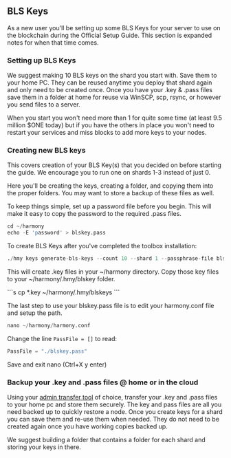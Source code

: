 ## BLS Keys
As a new user you'll be setting up some BLS Keys for your server to use on the blockchain during the Official Setup Guide. This section is expanded notes for when that time comes.

### Setting up BLS Keys
We suggest making 10 BLS keys on the shard you start with. Save them to your home PC. They can be reused anytime you deploy that shard again and only need to be created once. Once you have your .key & .pass files save them in a folder at home for reuse via WinSCP, scp, rsync, or however you send files to a server.

When you start you won't need more than 1 for quite some time \(at least 9.5 million $ONE today\) but if you have the others in place you won't need to restart your services and miss blocks to add more keys to your nodes.

### Creating new BLS keys
This covers creation of your BLS Key\(s\) that you decided on before starting the guide. We encourage you to run one on shards 1-3 instead of just 0.

Here you'll be creating the keys, creating a folder, and copying them into the proper folders. You may want to store a backup of these files as well.

To keep things simple, set up a password file before you begin. This will make it easy to copy the password to the required .pass files.

```s
cd ~/harmony
echo -E 'password' > blskey.pass
```

To create BLS Keys after you've completed the toolbox installation:

```s
./hmy keys generate-bls-keys --count 10 --shard 1 --passphrase-file blskey.pass
```
<p>This will create .key files in your ~/harmony directory. Copy those key files to your ~/harmony/.hmy/blskey folder.</p>
```s
cp *.key ~/harmony/.hmy/blskeys
```

The last step to use your blskey.pass file is to edit your harmony.conf file and setup the path.

```s
nano ~/harmony/harmony.conf
```

Change the line `PassFile = []` to read:

```s
PassFile = "./blskey.pass"
```

Save and exit nano (Ctrl+X y enter)

### Backup your .key and .pass files @ home or in the cloud
Using your [admin transfer tool](/companion/new/tools/) of choice, transfer your .key and .pass files to your home pc and store them securely. The key and pass files are all you need backed up to quickly restore a node. Once you create keys for a shard you can save them and re-use them when needed. They do not need to be created again once you have working copies backed up.
 
We suggest building a folder that contains a folder for each shard and storing your keys in there.